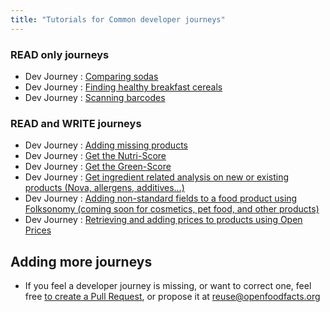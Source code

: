 ```yaml
---
title: "Tutorials for Common developer journeys"
---
```


### READ only journeys

- Dev Journey : [Comparing sodas](./tutorials/comparing-sodas.md)
- Dev Journey : [Finding healthy breakfast cereals](./tutorials/finding-healthy-cereals.md)
- Dev Journey : [Scanning barcodes](./tutorials/scanning-barcodes.md)

### READ and WRITE journeys

- Dev Journey : [Adding missing products](./tutorials/adding-missing-products.md)
- Dev Journey : [Get the Nutri-Score](./tutorials/get-the-nutriscore.md)
- Dev Journey : [Get the Green-Score](./tutorials/get-the-green-score.md)
- Dev Journey : [Get ingredient related analysis on new or existing products (Nova, allergens, additives…)](./tutorials/get-ingredient-related-analysis.md)
- Dev Journey : [Adding non-standard fields to a food product using Folksonomy (coming soon for cosmetics, pet food, and other products)](./tutorials/folksonomy-engine.md)
- Dev Journey : [Retrieving and adding prices to products using Open Prices](./tutorials/product-prices.md)

## Adding more journeys

- If you feel a developer journey is missing, or want to correct one,
  feel free <a href="https://github.com/openfoodfacts/openfoodfacts-server/tree/main/docs/api/tutorials">to create a Pull Request</a>, or propose it at reuse@openfoodfacts.org
